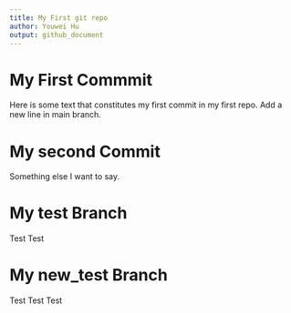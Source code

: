 ```yaml
---
title: My First git repo
author: Youwei Hu
output: github_document
---
```


# My First Commmit

Here is some text that constitutes my first commit in my first repo.
Add a new line in main branch.

# My second Commit

Something else I want to say.

# My test Branch

Test Test

# My new_test Branch

Test Test Test